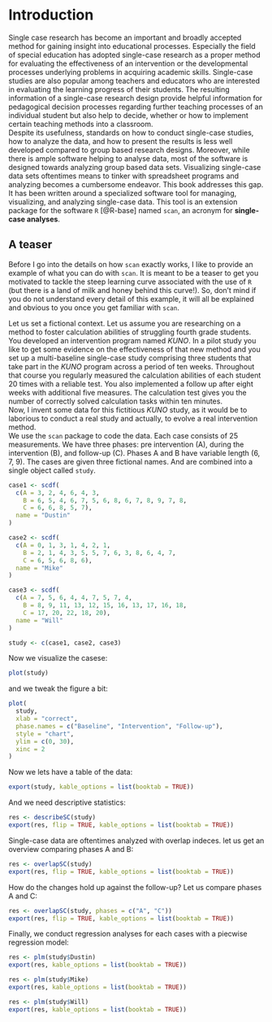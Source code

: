 # Introduction

Single case research has become an important and broadly accepted method for gaining insight into educational processes. Especially the field of special education has adopted single-case research as a proper method for evaluating the effectiveness of an intervention or the developmental processes underlying problems in acquiring academic skills. Single-case studies are also popular among teachers and educators who are interested in evaluating the learning progress of their students. The resulting information of a single-case research design provide helpful information for pedagogical decision processes regarding further teaching processes of an individual student but also help to decide, whether or how to implement certain teaching methods into a classroom.  
Despite its usefulness, standards on how to conduct single-case studies, how to analyze the data, and how to present the results is less well developed compared to group based research designs. Moreover, while there is ample software helping to analyse data, most of the software is designed towards analyzing group based data sets. Visualizing single-case data sets oftentimes means to tinker with spreadsheet programs and analyzing becomes a cumbersome endeavor. This book addresses this gap. It has been written around a specialized software tool for managing, visualizing, and analyzing single-case data. This tool is an extension package for the software `R` [@R-base] named `scan`, an acronym for **single-case analyses**.  

## A teaser

Before I go into the details on how `scan` exactly works, I like to provide an example of what you can do with `scan`. It is meant to be a teaser to get you motivated to tackle the steep learning curve associated with the use of `R` (but there is a land of milk and honey behind this curve!). So, don't mind if you do not understand every detail of this example, it will all be explained and obvious to you once you get familiar with `scan`.

Let us set a fictional context. Let us assume you are researching on a method to foster calculation abilities of struggling fourth grade students. You developed an intervention program named *KUNO*. In a pilot study you like to get some evidence on the effectiveness of that new method and you set up a multi-baseline single-case study comprising three students that take part in the *KUNO* program across a period of ten weeks. Throughout that course you regularly measured the calculation abilities of each student 20 times with a reliable test. You also implemented a follow up after eight weeks with additional five measures. The calculation test gives you the number of correctly solved calculation tasks within ten minutes.  
Now, I invent some data for this fictitious *KUNO* study, as it would be to laborious to conduct a real study and actually, to evolve a real intervention method.  
We use the `scan` package to code the data. Each case consists of 25 measurements. We have three phases: pre intervention (A), during the intervention (B), and follow-up (C). Phases A and B have variable length (6, 7, 9). The cases are given three fictional names. And are combined into a single object called `study`.  


```r
case1 <- scdf(
  c(A = 3, 2, 4, 6, 4, 3, 
    B = 6, 5, 4, 6, 7, 5, 6, 8, 6, 7, 8, 9, 7, 8, 
    C = 6, 6, 8, 5, 7), 
  name = "Dustin"
)

case2 <- scdf(
  c(A = 0, 1, 3, 1, 4, 2, 1, 
    B = 2, 1, 4, 3, 5, 5, 7, 6, 3, 8, 6, 4, 7, 
    C = 6, 5, 6, 8, 6), 
  name = "Mike"
)

case3 <- scdf(
  c(A = 7, 5, 6, 4, 4, 7, 5, 7, 4,
    B = 8, 9, 11, 13, 12, 15, 16, 13, 17, 16, 18,
    C = 17, 20, 22, 18, 20), 
  name = "Will"
)

study <- c(case1, case2, case3)

```

Now we visualize the casese:

```r
plot(study)
```

and we tweak the figure a bit:

```r
plot(
  study,
  xlab = "correct",
  phase.names = c("Baseline", "Intervention", "Follow-up"),
  style = "chart",
  ylim = c(0, 30),
  xinc = 2
)
```

Now we lets have a table of the data:

```r

export(study, kable_options = list(booktab = TRUE))

```

And we need descriptive statistics:

```r
res <- describeSC(study)
export(res, flip = TRUE, kable_options = list(booktab = TRUE))
```

Single-case data are oftentimes analyzed with overlap indeces. let us get an overview comparing phases A and B:

```r
res <- overlapSC(study)
export(res, flip = TRUE, kable_options = list(booktab = TRUE))
```

How do the changes hold up against the follow-up? Let us compare phases A and C:

```r
res <- overlapSC(study, phases = c("A", "C"))
export(res, flip = TRUE, kable_options = list(booktab = TRUE))
```

Finally, we conduct regression analyses for each cases with a piecwise regression model:

```r
res <- plm(study$Dustin)
export(res, kable_options = list(booktab = TRUE))

res <- plm(study$Mike)
export(res, kable_options = list(booktab = TRUE))

res <- plm(study$Will)
export(res, kable_options = list(booktab = TRUE))
```

